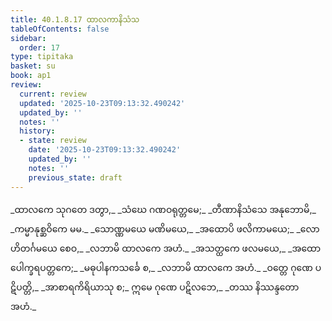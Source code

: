 ```yaml
---
title: 40.1.8.17 ထာလကာနိသံသ
tableOfContents: false
sidebar:
  order: 17
type: tipitaka
basket: su
book: ap1
review:
  current: review
  updated: '2025-10-23T09:13:32.490242'
  updated_by: ''
  notes: ''
  history:
  - state: review
    date: '2025-10-23T09:13:32.490242'
    updated_by: ''
    notes: ''
    previous_state: draft
---
```



<ReviewStatus review={frontmatter.review} showDetails={true} />

<HypothesisAnnotation frontmatter={frontmatter} />

<DynamicBreadcrumb />

<Division number="136" book="ap1" e="ch" v="20" p="362">

<Paragraph number="4433" type="verses" book="ap1">
_ထာလကေ သုဂတေ ဒတွာ,_  
_သံဃေ ဂဏဝရုတ္တမေ;_  
_တီဏာနိသံသေ အနုဘောမိ,_  
_ကမ္မာနုစ္ဆဝိကေ မမ._  

</Paragraph>

</Division>
<Division number="137" book="ap1" e="ch" v="20" p="363">

<Paragraph number="4434" type="verses" book="ap1">
_သောဏ္ဏမယေ မဏိမယေ,_  
_အထောပိ ဖလိကာမယေ;_  
_လောဟိတင်္ဂမယေ စေဝ,_  
_လဘာမိ ထာလကေ အဟံ._  

</Paragraph>

</Division>
<Division number="138" book="ap1" e="ch" v="20" p="363">

<Paragraph number="4435" type="verses" book="ap1">
_အသတ္ထကေ ဖလမယေ,_  
_အထော ပေါက္ခရပတ္တကေ;_  
_မဓုပါနကသင်္ခေ စ,_  
_လဘာမိ ထာလကေ အဟံ._  

</Paragraph>

</Division>
<Division number="139" book="ap1" e="ch" v="20" p="363">

<Paragraph number="4436" type="verses" book="ap1">
_ဝတ္တေ ဂုဏေ ပဋိပတ္တိ,_  
_အာစာရကိရိယာသု စ;_  
ဣမေ ဂုဏေ ပဋိလဘေ,_  
_တဿ နိဿန္ဒတော အဟံ._
</Paragraph>
</Division>